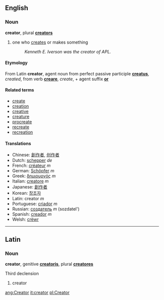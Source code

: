 ==English==
===Noun===
'''creator''', plural '''[[creators]]'''

# one who [[create]]s or makes something
#: ''Kenneth E. Iverson was the creator of APL.''

====Etymology====
From Latin '''creator''', agent noun from perfect passive participle '''[[creatus]]''', ''created'', from verb '''[[creare]]''', ''create'', + agent suffix '''[[or]]'''

====Related terms====
*[[create]]
*[[creation]]
*[[creative]]
*[[creature]]
*[[procreate]]
*[[recreate]]
*[[recreation]]

====Translations====
*Chinese: [[創作者]], [[创作者]]
*Dutch: [[schepper]] ''de''
*French: [[créateur]] ''m''
*German: [[Schöpfer]] ''m''
*Greek: [[δημιουργός]] ''m''
*Italian: [[creatore]] ''m''
*Japanese: [[創作者]]
*Korean: [[창조자]]
*Latin:  creator ''m''
*Portuguese: [[criador]] ''m''
*Russian: [[создатель]] ''m'' (sozdatel')
*Spanish: [[creador]] ''m''
*Welsh: [[crëwr]]

----

==Latin==
===Noun===
'''creator''', genitive '''[[creatoris]]''', plural '''[[creatores]]'''

Third declension

# creator

[[ang:Creator]]
[[it:creator]]
[[pl:Creator]]